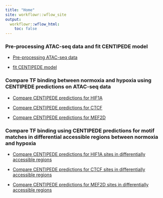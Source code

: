 ```yaml
---
title: "Home"
site: workflowr::wflow_site
output:
  workflowr::wflow_html:
    toc: false
---
```

### Pre-processing ATAC-seq data and fit CENTIPEDE model

* [Pre-processing ATAC-seq data](ATACseq_preprocessing_pipeline.html)

* [fit CENTIPEDE model](fit_centipede_ATACseq.html)

### Compare TF binding between normoxia and hypoxia using CENTIPEDE predictions on ATAC-seq data

* [Compare CENTIPEDE predictions for HIF1A](compare_centipede_predictions_HIF1A.html)

* [Compare CENTIPEDE predictions for CTCF](compare_centipede_predictions_CTCF.html)

* [Compare CENTIPEDE predictions for MEF2D](compare_centipede_predictions_MEF2D.html)

### Compare TF binding using CENTIPEDE predictions for motif matches in differential accessible regions between normoxia and hypoxia

* [Compare CENTIPEDE predictions for HIF1A sites in differentially accessible regions](compare_centipede_predictions_DiffACregions_HIF1A.html)

* [Compare CENTIPEDE predictions for CTCF sites in differentially accessible regions](compare_centipede_predictions_DiffACregions_CTCF.html)

* [Compare CENTIPEDE predictions for MEF2D sites in differentially accessible regions](compare_centipede_predictions_DiffACregions_MEF2D.html)

